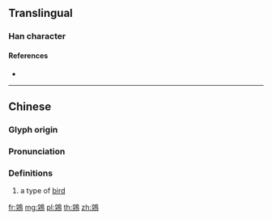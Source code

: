 {{character info/new}}
==Translingual==

===Han character===
{{Han char|rn=196|rad=鳥|as=09|sn=20|four=37427|canj=JKHAF}}

====References====
* {{Han ref|kx=1495.010|dkj=47121|dj=2024.400|hdz=74648.090|uh=9D9F|ud=40351|bh=F577|bd=62839}}

----

==Chinese==
{{zh-forms}}

===Glyph origin===
{{Han etym}}

===Pronunciation===
{{zh-pron
|m=tú
|c=dat6
|h=pfs=
|md=
|mn=
|w=
|mc=y
|oc=y
|cat=n
}}

===Definitions===
{{zh-hanzi}}

# a type of [[bird]]

[[fr:鶟]]
[[mg:鶟]]
[[pl:鶟]]
[[th:鶟]]
[[zh:鶟]]